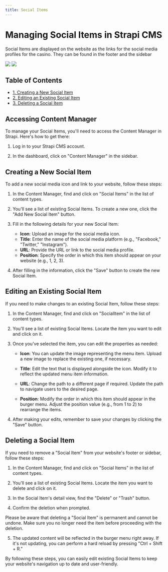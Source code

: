 ```yaml
---
title: Social Items
---
```


# Managing Social Items in Strapi CMS

Social Items are displayed on the website as the links for the social media profiles for the casino. They can be found in the footer and the sidebar

<div style={{ display: 'flex', flexDirection: 'row' }}>
  <Frame style={{ flex: 1 }}>
    <img src="/images/content-types/socialitems1.png" style={{ borderRadius: '0.5rem' }} />
  </Frame>
  <Frame style={{ flex: 1 }}>
    <img src="/images/content-types/socialitems2.png" style={{ borderRadius: '0.5rem' }} />
  </Frame>
</div>

## Table of Contents

- [1. Creating a New Social Item](#creating-a-new-social-item)
- [2. Editing an Existing Social Item](#editing-an-existing-social-item)
- [3. Deleting a Social Item](#deleting-a-social-item)

## Accessing Content Manager

To manage your Social Items, you'll need to access the Content Manager in Strapi. Here's how to get there:

1. Log in to your Strapi CMS account.

2. In the dashboard, click on "Content Manager" in the sidebar.

## Creating a New Social Item

To add a new social media icon and link to your website, follow these steps:

1. In the Content Manager, find and click on "Social Items" in the list of content types.

2. You'll see a list of existing Social Items. To create a new one, click the "Add New Social Item" button.

3. Fill in the following details for your new Social Item:
   - **Icon**: Upload an image for the social media icon.
   - **Title**: Enter the name of the social media platform (e.g., "Facebook," "Twitter," "Instagram").
   - **URL**: Provide the URL or link to the social media profile.
   - **Position**: Specify the order in which this item should appear on your website (e.g., 1, 2, 3).

4. After filling in the information, click the "Save" button to create the new Social Item.

## Editing an Existing Social Item

If you need to make changes to an existing Social Item, follow these steps:

1. In the Content Manager, find and click on "SocialItem" in the list of content types.

2. You'll see a list of existing Social Items. Locate the item you want to edit and click on it.

3. Once you've selected the item, you can edit the properties as needed:

   - **Icon**: You can update the image representing the menu item. Upload a new image to replace the existing one, if necessary.

   - **Title**: Edit the text that is displayed alongside the icon. Modify it to reflect the updated menu item information.

   - **URL**: Change the path to a different page if required. Update the path to navigate users to the desired page.

   - **Position**: Modify the order in which this item should appear in the burger menu. Adjust the position value (e.g., from 1 to 2) to rearrange the items.

4. After making your edits, remember to save your changes by clicking the "Save" button.

## Deleting a Social Item

If you need to remove a "Social Item" from your website's footer or sidebar, follow these steps:

1. In the Content Manager, find and click on "Social Items" in the list of content types.

2. You'll see a list of existing Social Items. Locate the item you want to delete and click on it.

3. In the Social Item's detail view, find the "Delete" or "Trash" button.

4. Confirm the deletion when prompted.

Please be aware that deleting a "Social Item" is permanent and cannot be undone. Make sure you no longer need the item before proceeding with the deletion.

5. The updated content will be reflected in the burger menu right away. If it's not updating, you can perform a hard reload by pressing "Ctrl + Shift + R."

By following these steps, you can easily edit existing Social Items to keep your website's navigation up to date and user-friendly.